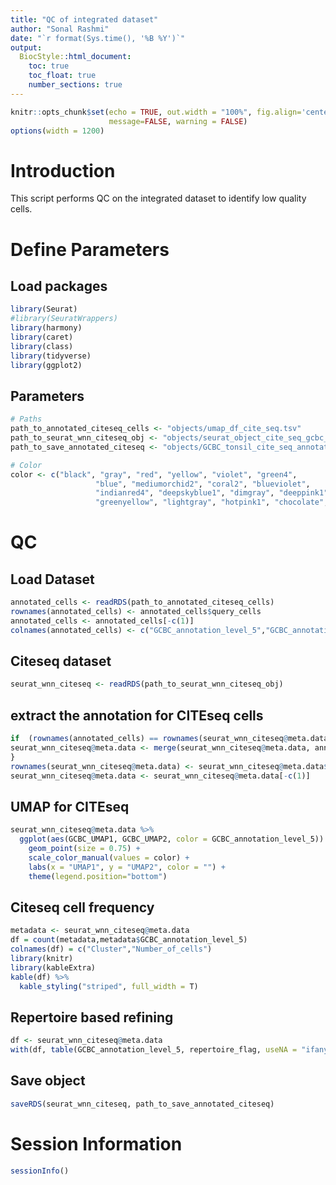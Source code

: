 ```yaml
---
title: "QC of integrated dataset"
author: "Sonal Rashmi"
date: "`r format(Sys.time(), '%B %Y')`"
output:
  BiocStyle::html_document:
    toc: true
    toc_float: true
    number_sections: true
---
```


```r
knitr::opts_chunk$set(echo = TRUE, out.width = "100%", fig.align='center',
                      message=FALSE, warning = FALSE)
options(width = 1200)
```


# Introduction

This script performs QC on the integrated dataset to identify low quality cells.

# Define Parameters

## Load packages

```r
library(Seurat)
#library(SeuratWrappers)
library(harmony)
library(caret)
library(class)
library(tidyverse)
library(ggplot2)
```


## Parameters

```r
# Paths
path_to_annotated_citeseq_cells <- "objects/umap_df_cite_seq.tsv"
path_to_seurat_wnn_citeseq_obj <- "objects/seurat_object_cite_seq_gcbc_positive_object.rds"
path_to_save_annotated_citeseq <- "objects/GCBC_tonsil_cite_seq_annotated.rds"

# Color
color <- c("black", "gray", "red", "yellow", "violet", "green4",
                   "blue", "mediumorchid2", "coral2", "blueviolet",
                   "indianred4", "deepskyblue1", "dimgray", "deeppink1",
                   "greenyellow", "lightgray", "hotpink1", "chocolate", "aquamarine", "aliceblue", "burlywood", "blueviolet", "indianred", "gold","coral", "orangered")

```

# QC

## Load Dataset

```r
annotated_cells <- readRDS(path_to_annotated_citeseq_cells)
rownames(annotated_cells) <- annotated_cells$query_cells
annotated_cells <- annotated_cells[-c(1)]
colnames(annotated_cells) <- c("GCBC_annotation_level_5","GCBC_annotation_probability", "GCBC_UMAP1", "GCBC_UMAP2")
```


## Citeseq dataset

```r
seurat_wnn_citeseq <- readRDS(path_to_seurat_wnn_citeseq_obj)
```

## extract the annotation for CITEseq cells

```r

if  (rownames(annotated_cells) == rownames(seurat_wnn_citeseq@meta.data)){
seurat_wnn_citeseq@meta.data <- merge(seurat_wnn_citeseq@meta.data, annotated_cells, by=0, all=TRUE)  
}
rownames(seurat_wnn_citeseq@meta.data) <- seurat_wnn_citeseq@meta.data$Row.names
seurat_wnn_citeseq@meta.data <- seurat_wnn_citeseq@meta.data[-c(1)]
```


## UMAP for CITEseq

```r
seurat_wnn_citeseq@meta.data %>%
  ggplot(aes(GCBC_UMAP1, GCBC_UMAP2, color = GCBC_annotation_level_5)) +
    geom_point(size = 0.75) +
    scale_color_manual(values = color) +
    labs(x = "UMAP1", y = "UMAP2", color = "") +
    theme(legend.position="bottom")
```

## Citeseq cell frequency

```r
metadata <- seurat_wnn_citeseq@meta.data
df = count(metadata,metadata$GCBC_annotation_level_5)
colnames(df) = c("Cluster","Number_of_cells")
library(knitr)
library(kableExtra)
kable(df) %>%
  kable_styling("striped", full_width = T)

```


## Repertoire based refining

```r
df <- seurat_wnn_citeseq@meta.data
with(df, table(GCBC_annotation_level_5, repertoire_flag, useNA = "ifany"))
```


## Save object

```r
saveRDS(seurat_wnn_citeseq, path_to_save_annotated_citeseq)
```


# Session Information

```r
sessionInfo()
```